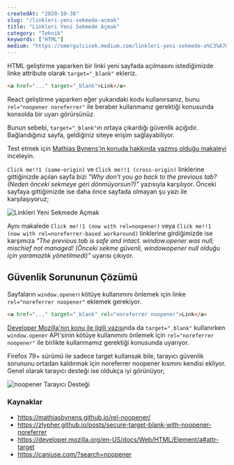 ```yaml
---
createdAt: "2020-10-30"
slug: "/linkleri-yeni-sekmede-acmak"
title: "Linkleri Yeni Sekmede Açmak"
category: "Teknik"
keywords: ["HTML"]
medium: "https://omergulcicek.medium.com/linkleri-yeni-sekmede-a%C3%A7mak-f51f355d9041"
---
```


HTML geliştirme yaparken bir linki yeni sayfada açılmasını istediğimizde linke attribute olarak `target="_blank"` ekleriz.

```html
<a href="..." target="_blank">Link</a>
```

React geliştirme yaparken eğer yukarıdaki kodu kullanırsanız, bunu `rel="noopener noreferrer"` ile beraber kullanmanız gerektiği konusunda konsolda bir uyarı görürsünüz.

Bunun sebebi, `target="_blank"`ın ortaya çıkardığı güvenlik açığıdır. Bağlandığınız sayfa, geldiğiniz siteye erişim sağlayabiliyor.

Test etmek için <a href="https://mathiasbynens.github.io/rel-noopener" target="_blank" rel="noreferrer noopener">Mathias Bynens'in konuda hakkında yazmış olduğu makaleyi</a> inceleyin.

`Click me!!1 (same-origin)` ve `Click me!!1 (cross-origin)` linklerine gittiğinizde açılan sayfa bizi _"Why don’t you go back to the previous tab? (Neden önceki sekmeye geri dönmüyorsun?)"_ yazısıyla karşılıyor. Önceki sayfaya gittiğimizde ise daha önce sayfada olmayan şu yazı ile karşılaşıyoruz;

![Linkleri Yeni Sekmede Açmak](/img/blog/2020-10-30/blank.png)

Aynı makalede `Click me!!1 (now with rel=noopener)` veya `Click me!!1 (now with rel=noreferrer-based workaround)` linklerine girdiğimizde ise karşımıza _"The previous tab is safe and intact. window.opener was null; mischief not managed! (Önceki sekme güvenli, windowopener null olduğu için yaramazlık yönetilmedi)"_ uyarısı çıkıyor.

## Güvenlik Sorununun Çözümü

Sayfaların `window.opener`ı kötüye kullanımını önlemek için linke `rel="noreferrer noopener"` eklemek gerekiyor.

```html
<a href="..." target="_blank" rel="noreferrer noopener">Link</a>
```

<a href="https://developer.mozilla.org/en-US/docs/Web/HTML/Element/a#attr-target" target="_blank" rel="noreferrer noopener">Developer Mozilla'nın konu ile ilgili yazısı</a>nda da `target="_blank"` kullanırken `window.opener` API'sinin kötüye kullanımını önlemek için `rel="noreferrer noopener"` ile birlikte kullanmamız gerektiği konusunda uyarıyor.

Firefox 79+ sürümü ile sadece target kullansak bile, tarayıcı güvenlik sorununu ortadan kaldırmak için noreferrer noopener kısmını kendisi ekliyor. Genel olarak tarayıcı desteği ise oldukça iyi görünüyor;

![noopener Tarayıcı Desteği](/img/blog/2020-10-30/noopener.png)

### Kaynaklar

- <a href="https://mathiasbynens.github.io/rel-noopener/" target="_blank" rel="noreferrer noopener">https://mathiasbynens.github.io/rel-noopener/</a>
- <a href="https://zlypher.github.io/posts/secure-target-blank-with-noopener-noreferrer" target="_blank" rel="noreferrer noopener">https://zlypher.github.io/posts/secure-target-blank-with-noopener-noreferrer</a>
- <a href="https://developer.mozilla.org/en-US/docs/Web/HTML/Element/a#attr-target" target="_blank" rel="noreferrer noopener">https://developer.mozilla.org/en-US/docs/Web/HTML/Element/a#attr-target</a>
- <a href="https://caniuse.com/?search=noopener" target="_blank" rel="noreferrer noopener">https://caniuse.com/?search=noopener</a>
